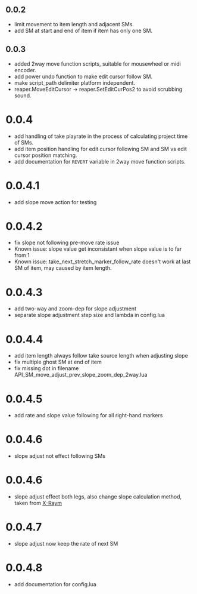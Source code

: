 ## 0.0.2
- limit movement to item length and adjacent SMs.
- add SM at start and end of item if item has only one SM.
## 0.0.3
- added 2way move function scripts, suitable for mousewheel or midi encoder.
- add power undo function to make edit cursor follow SM.
- make script_path delimiter platform independent.
- reaper.MoveEditCursor -> reaper.SetEditCurPos2 to avoid scrubbing sound.
# 0.0.4
- add handling of take playrate in the process of calculating project time of SMs.
- add item position handling for edit cursor following SM and SM vs edit cursor position matching.
- add documentation for `REVERT` variable in 2way move function scripts.
# 0.0.4.1
- add slope move action for testing
# 0.0.4.2
- fix slope not following pre-move rate issue
- Known issue: slope value get inconsistant when slope value is to far from 1
- Known issue: take_next_stretch_marker_follow_rate doesn't work at last SM of item, may caused by item length.
# 0.0.4.3
- add two-way and zoom-dep for slope adjustment
- separate slope adjustment step size and lambda in config.lua
# 0.0.4.4
- add item length always follow take source length when adjusting slope
- fix multiple ghost SM at end of item
- fix missing dot in filename API_SM_move_adjust_prev_slope_zoom_dep_2way.lua
# 0.0.4.5
- add rate and slope value following for all right-hand markers
# 0.0.4.6
- slope adjust not effect following SMs
# 0.0.4.6
- slope adjust effect both legs, also change slope calculation method, taken from [X-Raym](https://github.com/ReaTeam/Doc/blob/master/X-Raym_Working%20with%20Stretch%20Markers%20ReaScript%20API.md)
# 0.0.4.7
- slope adjust now keep the rate of next SM
# 0.0.4.8
- add documentation for config.lua
